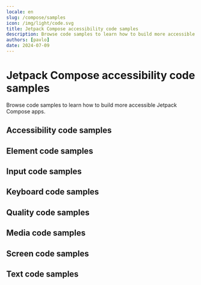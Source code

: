 ```yaml
---
locale: en
slug: /compose/samples
icon: /img/light/code.svg
title: Jetpack Compose accessibility code samples
description: Browse code samples to learn how to build more accessible Jetpack Compose apps.
authors: [pavlo]
date: 2024-07-09
---
```


# Jetpack Compose accessibility code samples

Browse code samples to learn how to build more accessible Jetpack Compose apps.

## Accessibility code samples

<LinkList title="List of Jetpack Compose Accessibility Code samples" isHighlighted={true}>
  <LinkListItem
    url="/en/docs/compose/samples/accessibility-action"
    title="Accessibility action"
    label="Accessibility action in Jetpack Compose"
    description="Accessibility actions provide alternative ways for users of assistive technologies to perform actions."
  />
  <LinkListItem
    url="/en/docs/compose/samples/accessibility-announcement"
    title="Accessibility announcement"
    label="Accessibility announcement in Jetpack Compose"
    description="Users of assistive technologies should be made aware of important changes in content through accessibility announcements."
  />
  <LinkListItem
    url="/en/docs/compose/samples/accessibility-dialog"
    title="Accessibility dialog"
    label="Accessibility dialog in Jetpack Compose"
    description="A dialog overlays the screen and offers one or more actions to proceed."
  />
  <LinkListItem
    url="/en/docs/compose/samples/accessibility-focus-indicator"
    title="Accessibility focus indicator"
    label="Accessibility focus indicator in Jetpack Compose"
    description="Users should know which element has focus when using a keyboard or assistive technology."
  />
  <LinkListItem
    url="/en/docs/compose/samples/accessibility-focus"
    title="Accessibility focus"
    label="Accessibility focus in Jetpack Compose"
    description="Sometimes you need to programmatically move the accessibility focus to a specific element."
  />
  <LinkListItem
    url="/en/docs/compose/samples/accessibility-focusability"
    title="Accessibility focusability"
    label="Accessibility focusability in Jetpack Compose"
    description="An element should indicate whether it should be focusable by assistive technologies or not."
  />
  <LinkListItem
    url="/en/docs/compose/samples/accessibility-group"
    title="Accessibility group"
    label="Accessibility group in Jetpack Compose"
    description="It is easier and quicker for users of assistive technologies to interact with grouped elements."
  />
  <LinkListItem
    url="/en/docs/compose/samples/accessibility-hint"
    title="Accessibility hint"
    label="Accessibility hint in Jetpack Compose"
    description="An accessibility hint helps users to understand what will happen after performing an action."
  />
  <LinkListItem
    url="/en/docs/compose/samples/accessibility-label"
    title="Accessibility label"
    label="Accessibility label in Jetpack Compose"
    description="An accessibility label helps users of assistive technologies to identify elements on the screen."
  />
  <LinkListItem
    url="/en/docs/compose/samples/accessibility-language"
    title="Accessibility language"
    label="Accessibility language in Jetpack Compose"
    description="When content is written in multiple languages, foreign words should ideally be indicated in their respective language."
  />
  <LinkListItem
    url="/en/docs/compose/samples/accessibility-link"
    title="Accessibility link"
    label="Accessibility link in Jetpack Compose"
    description="Links should be accessible for users of assistive technologies."
  />
  <LinkListItem
    url="/en/docs/compose/samples/accessibility-live-region"
    title="Accessibility live region"
    label="Accessibility live region in Jetpack Compose"
    description="A live region allows users of assistive technologies to receive updates whenever important information on the screen changes."
  />
  <LinkListItem
    url="/en/docs/compose/samples/accessibility-modal"
    title="Accessibility modal"
    label="Accessibility modal in Jetpack Compose"
    description="A modal overlays the screen with additional content."
  />
  <LinkListItem
    url="/en/docs/compose/samples/accessibility-name"
    title="Accessibility name"
    label="Accessibility name in Jetpack Compose"
    description="The accessibility name indicates the name used for interface elements by assistive technologies."
  />
  <LinkListItem
    url="/en/docs/compose/samples/accessibility-order"
    title="Accessibility order"
    label="Accessibility order in Jetpack Compose"
    description="Assistive technologies try to determine a logical accessibility order based on the placement and properties of the elements on the screen."
  />
  <LinkListItem
    url="/en/docs/compose/samples/accessibility-role"
    title="Accessibility role"
    label="Accessibility role in Jetpack Compose"
    description="An accessibility role helps users of assistive technologies to understand the purpose of elements on the screen."
  />
  <LinkListItem
    url="/en/docs/compose/samples/accessibility-state"
    title="Accessibility state"
    label="Accessibility state in Jetpack Compose"
    description="An accessibility state helps users of assistive technologies to understand the state of elements on the screen."
  />
  <LinkListItem
    url="/en/docs/compose/samples/accessibility-value"
    title="Accessibility value"
    label="Accessibility value in Jetpack Compose"
    description="An accessibility value helps users of assistive technologies to understand the value of elements on the screen."
  />
</LinkList>

## Element code samples

<LinkList title="List of Jetpack Compose Element Code samples" isHighlighted={true}>
  <LinkListItem
    url="/en/docs/compose/samples/element-focus-change"
    title="Element focus change"
    label="Element focus change in Jetpack Compose"
    description="Whenever an element receives focus, it should not automatically trigger an event which changes context."
  />
  <LinkListItem
    url="/en/docs/compose/samples/element-identification"
    title="Element identification"
    label="Element identification in Jetpack Compose"
    description="Functionality that is repeated on multiple screens should use consistent identification."
  />
  <LinkListItem
    url="/en/docs/compose/samples/element-position"
    title="Element position"
    label="Element position in Jetpack Compose"
    description="Components that are repeated on multiple screens should have a consistent position."
  />
</LinkList>

## Input code samples

<LinkList title="List of Jetpack Compose Input Code samples" isHighlighted={true}>
  <LinkListItem
    url="/en/docs/compose/samples/input-cancellation"
    title="Input cancellation"
    label="Input cancellation in Jetpack Compose"
    description="Users should be able to cancel accidental interaction."
  />
  <LinkListItem
    url="/en/docs/compose/samples/input-content-type"
    title="Input content type"
    label="Input content type in Jetpack Compose"
    description="Setting the content type for input fields helps user entering data."
  />
  <LinkListItem
    url="/en/docs/compose/samples/input-errors"
    title="Input errors"
    label="Input errors in Jetpack Compose"
    description="Users should be notified when they make input errors."
  />
  <LinkListItem
    url="/en/docs/compose/samples/input-gestures"
    title="Input gestures"
    label="Input gestures in Jetpack Compose"
    description="Gesture activated functionality should also be available without the use of gestures."
  />
  <LinkListItem
    url="/en/docs/compose/samples/input-instructions"
    title="Input instructions"
    label="Input instructions in Jetpack Compose"
    description="When a label might not describe the requested input sufficiently, you should add additional instructions."
  />
  <LinkListItem
    url="/en/docs/compose/samples/input-keyboard-type"
    title="Input keyboard type"
    label="Input keyboard type in Jetpack Compose"
    description="Setting the keyboard type for input fields helps user entering data."
  />
  <LinkListItem
    url="/en/docs/compose/samples/input-label"
    title="Input label"
    label="Input label in Jetpack Compose"
    description="Input fields should have labels so that users know what input data is expected."
  />
  <LinkListItem
    url="/en/docs/compose/samples/input-motion"
    title="Input motion"
    label="Input motion in Jetpack Compose"
    description="Provide an alternative way for actions activated by motion, to allow everyone to use the functionality."
  />
  <LinkListItem
    url="/en/docs/compose/samples/input-predictable"
    title="Input predictable"
    label="Input predictable in Jetpack Compose"
    description="Whenever a user provides input, there should be no change of context."
  />
</LinkList>

## Keyboard code samples

<LinkList title="List of Jetpack Compose Keyboard Code samples" isHighlighted={true}>
  <LinkListItem
    url="/en/docs/compose/samples/keyboard-order"
    title="Keyboard order"
    label="Keyboard order in Jetpack Compose"
    description="By adjusting the keyboard order, you can provide a great experience for users that control their device using a hardware keyboard."
  />
  <LinkListItem
    url="/en/docs/compose/samples/keyboard-shortcuts"
    title="Keyboard shortcuts"
    label="Keyboard shortcuts in Jetpack Compose"
    description="Most people operate their smartphones with touch, but some people use an external keyboard."
  />
</LinkList>

## Quality code samples

<LinkList title="List of Jetpack Compose Quality Code samples" isHighlighted={true}>
  <LinkListItem
    url="/en/docs/compose/samples/linting"
    title="Linting"
    label="Linting in Jetpack Compose"
    description="Linting is the process of running a tool which analyzes your code for potential errors."
  />
</LinkList>

## Media code samples

<LinkList title="List of Jetpack Compose Media Code samples" isHighlighted={true}>
  <LinkListItem
    url="/en/docs/compose/samples/audio-control"
    title="Audio control"
    label="Audio control in Jetpack Compose"
    description="Users should be able to control audio whenever it plays automatically."
  />
  <LinkListItem
    url="/en/docs/compose/samples/audio-description"
    title="Audio description"
    label="Audio description in Jetpack Compose"
    description="Videos should include audio description when important visual details are shown which you cannot hear."
  />
  <LinkListItem
    url="/en/docs/compose/samples/live-captions"
    title="Live captions"
    label="Live captions in Jetpack Compose"
    description="Captions should be provided in real-time to enable users to understand what is being said in live videos."
  />
  <LinkListItem
    url="/en/docs/compose/samples/captions"
    title="Captions"
    label="Captions in Jetpack Compose"
    description="Captions should be provided to enable users to understand what is being said in videos."
  />
  <LinkListItem
    url="/en/docs/compose/samples/transcript"
    title="Transcript"
    label="Transcript in Jetpack Compose"
    description="Videos should contain a transcript to allow users to read what is shown in media, such as a video or podcast."
  />
</LinkList>

## Screen code samples

<LinkList title="List of Jetpack Compose Screen Code samples" isHighlighted={true}>
  <LinkListItem
    url="/en/docs/compose/samples/reduced-animations"
    title="Reduced animations"
    label="Reduced animations in Jetpack Compose"
    description="Content which conveys a sense of motion can be a barrier for users."
  />
  <LinkListItem
    url="/en/docs/compose/samples/contrast"
    title="Contrast"
    label="Contrast in Jetpack Compose"
    description="Apps should provide enough contrast between text and its background so that it can be read by people with moderately low vision."
  />
  <LinkListItem
    url="/en/docs/compose/samples/dark-mode"
    title="Dark mode"
    label="Dark mode in Jetpack Compose"
    description="Dark mode darkens background colors and provides a more comfortable viewing experience in low light."
  />
  <LinkListItem
    url="/en/docs/compose/samples/frequent-flashes"
    title="Frequent flashes"
    label="Frequent flashes in Jetpack Compose"
    description="Rapidly flashing images or views can cause seizures for some users."
  />
  <LinkListItem
    url="/en/docs/compose/samples/descriptive-headers"
    title="Descriptive headers"
    label="Descriptive headers in Jetpack Compose"
    description="Screens should have descriptive headers, this helps users find specific content and orient themselves within your app."
  />
  <LinkListItem
    url="/en/docs/compose/samples/descriptive-labels"
    title="Descriptive labels"
    label="Descriptive labels in Jetpack Compose"
    description="Screens should have descriptive labels, these help users recognize which purpose controls have."
  />
  <LinkListItem
    url="/en/docs/compose/samples/screen-orientation"
    title="Screen orientation"
    label="Screen orientation in Jetpack Compose"
    description="Apps should adapt to the preferred display orientation of the user."
  />
  <LinkListItem
    url="/en/docs/compose/samples/reflow"
    title="Reflow"
    label="Reflow in Jetpack Compose"
    description="Content on the screen should reflow based on the users' preferences."
  />
  <LinkListItem
    url="/en/docs/compose/samples/search-functionality"
    title="Search functionality"
    label="Search functionality in Jetpack Compose"
    description="Users might have difficulty finding a specific screen."
  />
  <LinkListItem
    url="/en/docs/compose/samples/skip-content"
    title="Skip content"
    label="Skip content in Jetpack Compose"
    description="It can be helpful for users to skip repeated blocks of content."
  />
  <LinkListItem
    url="/en/docs/compose/samples/adjustable-timing"
    title="Adjustable timing"
    label="Adjustable timing in Jetpack Compose"
    description="Everyone, including people with disabilities, should have adequate time to interact with your app."
  />
  <LinkListItem
    url="/en/docs/compose/samples/screen-title"
    title="Screen title"
    label="Screen title in Jetpack Compose"
    description="Each screen should have a descriptive title, which helps users with identifying the screen."
  />
</LinkList>

## Text code samples

<LinkList title="List of Jetpack Compose Text Code samples" isHighlighted={true}>
  <LinkListItem
    url="/en/docs/compose/samples/bold-text"
    title="Bold text"
    label="Bold text in Jetpack Compose"
    description="Apps should use bold text when users have indicated this as a preference in the system settings."
  />
  <LinkListItem
    url="/en/docs/compose/samples/text-element"
    title="Text element"
    label="Text element in Jetpack Compose"
    description="Always use text elements to display text, unless this is not possible due to styling, such as text logo's."
  />
  <LinkListItem
    url="/en/docs/compose/samples/localization"
    title="Localization"
    label="Localization in Jetpack Compose"
    description="Assistive technologies, such as the screen reader, use the locale for the pronunciation of utterances."
  />
  <LinkListItem
    url="/en/docs/compose/samples/scale-text"
    title="Scale text"
    label="Scale text in Jetpack Compose"
    description="Apps should scale text to the size specified by users in the system settings."
  />
  <LinkListItem
    url="/en/docs/compose/samples/text-spacing"
    title="Text spacing"
    label="Text spacing in Jetpack Compose"
    description="Content should adapt to increased spacing between lines, words, letters, and paragraphs."
  />
  <LinkListItem
    url="/en/docs/compose/samples/text-truncation"
    title="Text truncation"
    label="Text truncation in Jetpack Compose"
    description="Text should never get truncated in your app, even when users have enlarged their font size."
  />
</LinkList>
